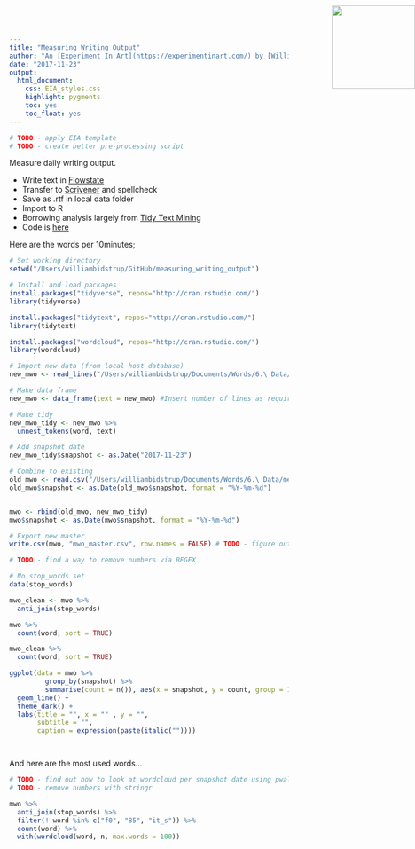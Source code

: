 ```yaml
---
title: "Measuring Writing Output"
author: "An [Experiment In Art](https://experimentinart.com/) by [Willie McRae](https://williemcrae.com)"
date: "2017-11-23"
output: 
  html_document:
    css: EIA_styles.css
    highlight: pygments
    toc: yes
    toc_float: yes
---
```

<img src="EIA_logo_notext.jpg" style="position:absolute;top:10px;right:0px; width:150px; height=150px" />

```r
# TODO - apply EIA template
# TODO - create better pre-processing script
```

Measure daily writing output.  

* Write text in [Flowstate](http://hailoverman.com/flowstate)   
* Transfer to [Scrivener](https://www.literatureandlatte.com/scrivener.php) and spellcheck  
* Save as .rtf in local data folder
* Import to R 
* Borrowing analysis largely from [Tidy Text Mining](http://tidytextmining.com/)  
* Code is [here](https://github.com/WillieMcRae/measuring_writing_output/blob/master/measuring_writing_output.Rmd)

Here are the words per 10minutes;  

```r
# Set working directory
setwd("/Users/williambidstrup/GitHub/measuring_writing_output")

# Install and load packages
install.packages("tidyverse", repos="http://cran.rstudio.com/")
library(tidyverse)

install.packages("tidytext", repos="http://cran.rstudio.com/")
library(tidytext)

install.packages("wordcloud", repos="http://cran.rstudio.com/")
library(wordcloud)

```



```r
# Import new data (from local host database)
new_mwo <- read_lines("/Users/williambidstrup/Documents/Words/6.\ Data/measuring_writing_output/mwo_2017-11-23.txt")

# Make data frame
new_mwo <- data_frame(text = new_mwo) #Insert number of lines as required

# Make tidy
new_mwo_tidy <- new_mwo %>%
  unnest_tokens(word, text)

# Add snapshot date
new_mwo_tidy$snapshot <- as.Date("2017-11-23")


```



```r
# Combine to existing
old_mwo <- read.csv("/Users/williambidstrup/Documents/Words/6.\ Data/measuring_writing_output/mwo_master.csv", stringsAsFactors = FALSE)
old_mwo$snapshot <- as.Date(old_mwo$snapshot, format = "%Y-%m-%d")


mwo <- rbind(old_mwo, new_mwo_tidy)
mwo$snapshot <- as.Date(mwo$snapshot, format = "%Y-%m-%d")

# Export new master
write.csv(mwo, "mwo_master.csv", row.names = FALSE) # TODO - figure out how to put in data folder instead of manual move

```




```r
# TODO - find a way to remove numbers via REGEX

# No stop_words set
data(stop_words)

mwo_clean <- mwo %>%
  anti_join(stop_words)
```

```r
mwo %>%
  count(word, sort = TRUE)

mwo_clean %>%
  count(word, sort = TRUE)
```



```r
ggplot(data = mwo %>%
         group_by(snapshot) %>%
         summarise(count = n()), aes(x = snapshot, y = count, group = 1)) +
  geom_line() +
  theme_dark() +
  labs(title = "", x = "" , y = "",
       subtitle = "",
       caption = expression(paste(italic("")))) 




```


And here are the most used words...

```r
# TODO - find out how to look at wordcloud per snapshot date using pwalk or similar
# TODO - remove numbers with stringr

mwo %>%
  anti_join(stop_words) %>%
  filter(! word %in% c("f0", "85", "it_s")) %>%
  count(word) %>%
  with(wordcloud(word, n, max.words = 100))

```

